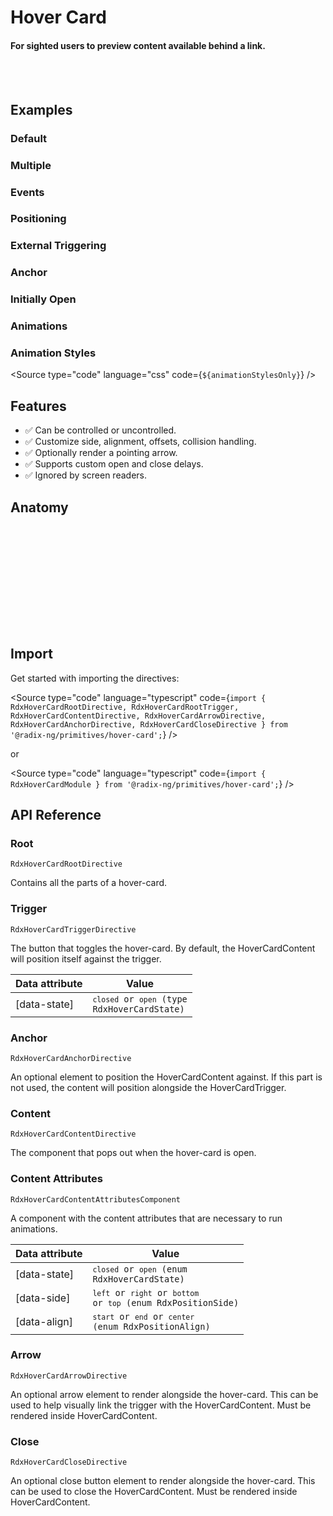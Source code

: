 
<Meta title="Primitives/Hover Card" />

# Hover Card

#### For sighted users to preview content available behind a link.

<br />
<br />

## Examples
### Default

<Canvas sourceState="hidden" of={HoverCardStories.Default} />

### Multiple

<Canvas sourceState="hidden" of={HoverCardStories.Multiple} />

### Events

<Canvas sourceState="hidden" of={HoverCardStories.Events} />

### Positioning

<Canvas sourceState="hidden" of={HoverCardStories.Positioning} />

### External Triggering

<Canvas sourceState="hidden" of={HoverCardStories.ExternalTriggering} />

### Anchor

<Canvas sourceState="hidden" of={HoverCardStories.Anchor} />

### Initially Open

<Canvas sourceState="hidden" of={HoverCardStories.InitiallyOpen} />

### Animations

<Canvas sourceState="hidden" of={HoverCardStories.Animations} />

### Animation Styles

<Source type="code" language="css" code={`${animationStylesOnly}`} />


## Features

- ✅ Can be controlled or uncontrolled.
- ✅ Customize side, alignment, offsets, collision handling.
- ✅ Optionally render a pointing arrow.
- ✅ Supports custom open and close delays.
- ✅ Ignored by screen readers.

## Anatomy

```html
<ng-container rdxHoverCardRoot>
    <button class="IconButton" rdxHoverCardTrigger>+</button>

    <ng-template rdxHoverCardContent>
        <div class="HoverCardContent" rdxHoverCardContentAttributes>
            <button class="HoverCardClose" rdxHoverCardClose aria-label="Close">X</button>
            Hover Card Content
            <div class="HoverCardArrow" rdxHoverCardArrow></div>
        </div>
    </ng-template>
</ng-container>
```

## Import

Get started with importing the directives:

<Source type="code" language="typescript" code={`import {
  RdxHoverCardRootDirective,
  RdxHoverCardRootTrigger,
  RdxHoverCardContentDirective,
  RdxHoverCardArrowDirective,
  RdxHoverCardAnchorDirective,
  RdxHoverCardCloseDirective
} from '@radix-ng/primitives/hover-card';`} />

or

<Source type="code" language="typescript" code={`import { RdxHoverCardModule } from '@radix-ng/primitives/hover-card';`} />

## API Reference

### Root
`RdxHoverCardRootDirective`

Contains all the parts of a hover-card.

<ArgTypes of={RdxHoverCardRootDirective} />

### Trigger
`RdxHoverCardTriggerDirective`

The button that toggles the hover-card. By default, the HoverCardContent will position itself against the trigger.

| Data attribute | Value                                                  |
|----------------|--------------------------------------------------------|
| [data-state]   | <code>`closed` or `open` (type RdxHoverCardState)</code> |

### Anchor
`RdxHoverCardAnchorDirective`

An optional element to position the HoverCardContent against. If this part is not used, the content will position alongside the HoverCardTrigger.

### Content
`RdxHoverCardContentDirective`

The component that pops out when the hover-card is open.

<ArgTypes of={RdxHoverCardContentDirective} />

### Content Attributes
`RdxHoverCardContentAttributesComponent`

A component with the content attributes that are necessary to run animations.

<ArgTypes of={RdxHoverCardContentAttributesComponent} />

| Data attribute | Value                                                                        |
|----------------|------------------------------------------------------------------------------|
| [data-state]   | <code>`closed` or  `open` (enum RdxHoverCardState)</code>                    |
| [data-side]    | <code>`left`   or `right` or `bottom` or `top` (enum RdxPositionSide)</code> |
| [data-align]   | <code>`start`  or `end` or `center` (enum RdxPositionAlign)</code>           |

### Arrow
`RdxHoverCardArrowDirective`

An optional arrow element to render alongside the hover-card. This can be used to help visually link the trigger with the HoverCardContent. Must be rendered inside HoverCardContent.

<ArgTypes of={RdxHoverCardArrowDirective} />

### Close
`RdxHoverCardCloseDirective`

An optional close button element to render alongside the hover-card. This can be used to close the HoverCardContent. Must be rendered inside HoverCardContent.

